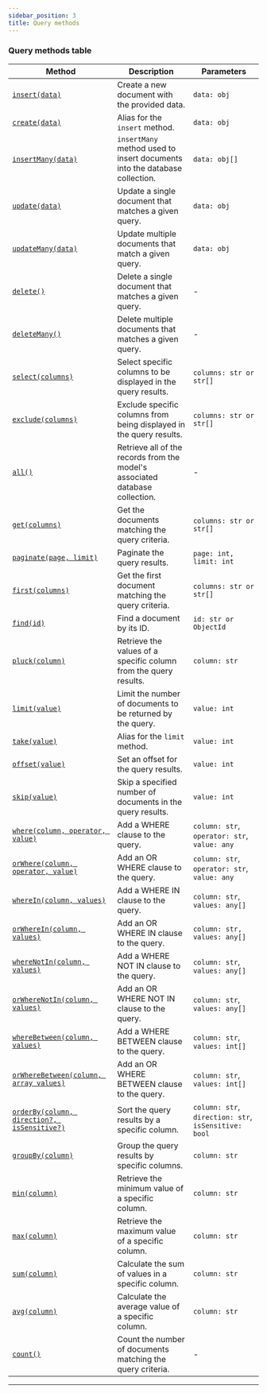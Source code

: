 ```yaml
---
sidebar_position: 3
title: Query methods
---
```



### Query methods table

| Method                                                                                                                 | Description                                                                  | Parameters                                           |
| ---------------------------------------------------------------------------------------------------------------------- | ---------------------------------------------------------------------------- | ---------------------------------------------------- |
| [`insert(data)`](/docs/tutorials/queries/write-data#insertdata)                                                        | Create a new document with the provided data.                                | `data: obj`                                          |
| [`create(data)`](/docs/tutorials/queries/write-data#createdata)                                                        | Alias for the `insert` method.                                               | `data: obj`                                          |
| [`insertMany(data)`](/docs/tutorials/queries/write-data#insertmanydata)                                                | `insertMany` method used to insert documents into the database collection.   | `data: obj[]`                                        |
| [`update(data)`](/docs/tutorials/queries/write-data#updatedata)                                                        | Update a single document that matches a given query.                         | `data: obj`                                          |
| [`updateMany(data)`](/docs/tutorials/queries/write-data#updatemanydata)                                                | Update multiple documents that match a given query.                          | `data: obj`                                          |
| [`delete()`](/docs/tutorials/queries/write-data#delete)                                                                | Delete a single document that matches a given query.                         | -                                                    |
| [`deleteMany()`](/docs/tutorials/queries/write-data#deletemany)                                                        | Delete multiple documents that matches a given query.                        | -                                                    |
| [`select(columns)`](/docs/tutorials/queries/read-data#selectcolumns)                                                   | Select specific columns to be displayed in the query results.                | `columns: str or str[]`                              |
| [`exclude(columns)`](/docs/tutorials/queries/read-data#excludecolumns)                                                 | Exclude specific columns from being displayed in the query results.          | `columns: str or str[]`                              |
| [`all()`](/docs/tutorials/queries/read-data#all)                                                                       | Retrieve all of the records from the model's associated database collection. | -                                                    |
| [`get(columns)`](/docs/tutorials/queries/read-data#getcolumns)                                                         | Get the documents matching the query criteria.                               | `columns: str or str[]`                              |
| [`paginate(page, limit)`](/docs/tutorials/queries/read-data#paginatepage-limit)                                        | Paginate the query results.                                                  | `page: int, limit: int`                              |
| [`first(columns)`](/docs/tutorials/queries/read-data#firstcolumns)                                                     | Get the first document matching the query criteria.                          | `columns: str or str[]`                              |
| [`find(id)`](/docs/tutorials/queries/read-data#firstid)                                                                | Find a document by its ID.                                                   | `id: str or ObjectId`                                |
| [`pluck(column)`](/docs/tutorials/queries/read-data#pluckcolumn)                                                       | Retrieve the values of a specific column from the query results.             | `column: str`                                        |
| [`limit(value)`](/docs/tutorials/queries/read-data#limitvalue)                                                         | Limit the number of documents to be returned by the query.                   | `value: int`                                         |
| [`take(value)`](/docs/tutorials/queries/read-data#takevalue)                                                           | Alias for the `limit` method.                                                | `value: int`                                         |
| [`offset(value)`](/docs/tutorials/queries/read-data#offsetvalue)                                                       | Set an offset for the query results.                                         | `value: int`                                         |
| [`skip(value)`](/docs/tutorials/queries/read-data#skipvalue)                                                           | Skip a specified number of documents in the query results.                   | `value: int`                                         |
| [`where(column, operator, value)`](/docs/tutorials/queries/read-data#wherecolumn-operator-value)                       | Add a WHERE clause to the query.                                             | `column: str`, `operator: str`, `value: any`         |
| [`orWhere(column, operator, value)`](/docs/tutorials/queries/read-data#orwherecolumn-operator-value)                   | Add an OR WHERE clause to the query.                                         | `column: str`, `operator: str`, `value: any`         |
| [`whereIn(column, values)`](#/docs/tutorials/queries/read-data#wherecolumn-values)                                     | Add a WHERE IN clause to the query.                                          | `column: str`, `values: any[]`                       |
| [`orWhereIn(column, values)`](#/docs/tutorials/queries/read-data#orwhereincolumn-values)                               | Add an OR WHERE IN clause to the query.                                      | `column: str,` `values: any[]`                       |
| [`whereNotIn(column, values)`](#/docs/tutorials/queries/read-data#wherenotincolumn-values)                             | Add a WHERE NOT IN clause to the query.                                      | `column: str`, `values: any[]`                       |
| [`orWhereNotIn(column, values)`](#/docs/tutorials/queries/read-data#orwherenotincolumn-values)                         | Add an OR WHERE NOT IN clause to the query.                                  | `column: str`, `values: any[]`                       |
| [`whereBetween(column, values)`](#/docs/tutorials/queries/read-data#wherebetweencolumn-values)                         | Add a WHERE BETWEEN clause to the query.                                     | `column: str`, `values: int[]`                       |
| [`orWhereBetween(column, array values)`](#/docs/tutorials/queries/read-data#orwherebetweencolumn-array-values)         | Add an OR WHERE BETWEEN clause to the query.                                 | `column: str`, `values: int[]`                       |
| [`orderBy(column, direction?, isSensitive?)`](#/docs/tutorials/queries/read-data#orderbycolumn-direction-issensitive?) | Sort the query results by a specific column.                                 | `column: str`, `direction: str`, `isSensitive: bool` |
| [`groupBy(column)`](/docs/tutorials/queries/read-data#groupbycolumn)                                                   | Group the query results by specific columns.                                 | `column: str`                                        |
| [`min(column)`](/docs/tutorials/queries/read-data#mincolumn)                                                           | Retrieve the minimum value of a specific column.                             | `column: str`                                        |
| [`max(column)`](/docs/tutorials/queries/read-data#maxcolumn)                                                           | Retrieve the maximum value of a specific column.                             | `column: str`                                        |
| [`sum(column)`](/docs/tutorials/queries/read-data#sumcolumn)                                                           | Calculate the sum of values in a specific column.                            | `column: str`                                        |
| [`avg(column)`](/docs/tutorials/queries/read-data#avgcolumn)                                                           | Calculate the average value of a specific column.                            | `column: str`                                        |
| [`count()`](/docs/tutorials/queries/read-data#count)                                                                   | Count the number of documents matching the query criteria.                   | -                                                    |

---

<Sponsor />
